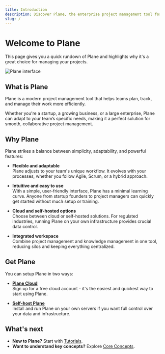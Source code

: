 ```yaml
---
title: Introduction
description: Discover Plane, the enterprise project management tool for teams of all sizes. Learn how our issue tracking, sprint management, and knowledge tools can streamline your workflow.
slug: /
---
```


# Welcome to Plane

This page gives you a quick rundown of Plane and highlights why it's a great choice for managing your projects.

![Plane interface](https://media.docs.plane.so/introduction/introduction-plane.webp#hero)

## What is Plane

Plane is a modern project management tool that helps teams plan, track, and manage their work more efficiently.

Whether you're a startup, a growing business, or a large enterprise, Plane can adapt to your team’s specific needs, making it a perfect solution for smooth, collaborative project management.

## Why Plane

Plane strikes a balance between simplicity, adaptability, and powerful features:

- **Flexible and adaptable** <br/>
  Plane adjusts to your team's unique workflow. It evolves with your processes, whether you follow Agile, Scrum, or a hybrid approach.

- **Intuitive and easy to use** <br/>
  With a simple, user-friendly interface, Plane has a minimal learning curve. Anyone from startup founders to project managers can quickly get started without much setup or training.

- **Cloud and self-hosted options** <br/>
  Choose between cloud or self-hosted solutions. For regulated industries, running Plane on your own infrastructure provides crucial data control.

- **Integrated workspace** <br/>
  Combine project management and knowledge management in one tool, reducing silos and keeping everything centralized.

## Get Plane

You can setup Plane in two ways:

- **[Plane Cloud](https://app.plane.so/sign-up)** <br/>
  Sign up for a free cloud account - it's the easiest and quickest way to start using Plane.

- **[Self-host Plane](https://developers.plane.so/self-hosting/overview)** <br/>
  Install and run Plane on your own servers if you want full control over your data and infrastructure.

## What's next
- **New to Plane?** Start with [Tutorials](/introduction/tutorials/overview).
- **Want to understand key concepts?** Explore [Core Concepts](/introduction/core-concepts).